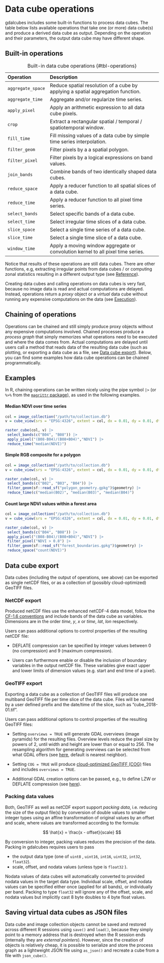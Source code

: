 # Data cube operations

gdalcubes includes some built-in functions to process data cubes. The table below lists available operations that take one (or more) data cube(s) and produce a derived data cube as output. Depending on the operation and their parameters, the output data cube may have different shape.


## Built-in operations

| Operation           | Description                                                                        | 
|:--------------------|:-----------------------------------------------------------------------------------|    
|`aggregate_space`    | Reduce spatial resolution of a cube by applying a spatial aggregation function. |
|`aggregate_time`     | Aggregate and/or regularize time series. |
|`apply_pixel`        | Apply an arithmetic expression to all data cube pixels.    |
|`crop`               | Extract a rectangular spatial / temporal / spatiotemporal window. |
|`fill_time`          | Fill missing values of a data cube by simple time series interpolation. |
|`filter_geom`        | Filter pixels by a a spatial polygon. |
|`filter_pixel`       | Filter pixels by a logical expressions on band values. |
|`join_bands`         | Combine bands of two identically shaped data cubes. |
|`reduce_space`       | Apply a reducer function to all spatial slices of a data cube.  |
|`reduce_time`        | Apply a reducer function to all pixel time series. |
|`select_bands`       | Select specific bands of a data cube.  |
|`select_time`        | Select irregular time slices of a data cube. |
|`slice_space`        | Select a single time series of a data cube. |
|`slice_time`         | Select a single time slice of a data cube. |
|`window_time`        | Apply a moving window aggregate or convolution kernel to all pixel time series. |

: Built-in data cube operations {#tbl-operations}

Notice that results of these operations are still data cubes. There are other functions, e.g, extracting irregular points from data cubes / or computing zonal statistics resulting in a different output type (see [Reference](../reference/index.qmd)).

Creating data cubes and calling operations on data cubes is very fast, because no image data is read and actual computations are delayed.  Instead, operations return a *proxy* object or a _virtual_ data cube without running any expensive computations on the data (see [Execution](execution.qmd)). 

## Chaining of operations

Operations can be chained and still simply produce proxy objects without any expensive computations involved. Chained processes produce a _process graph_ that simply memorizes what operations need to be executed and where the data comes from. Actual computations are delayed until users call a method that reads data of the resulting data cube (such as plotting, or exporting a data cube as a file, see [Data cube export](#export)). Below, you can find some examples how data cube operations can be chained programmatically.


## Examples

In R, chaining operations can be written nicely using the pipe symbol `|>` (or `%>%` from the [`magrittr` package](https://cran.r-project.org/package=magrittr)), as used in the following examples.

#### Median NDVI over time series

``` .r
col = image_collection("/path/to/collection.db")
v = cube_view(srs = "EPSG:4326", extent = col, dx = 0.01, dy = 0.01, dt = "P5D")
                        
raster_cube(col, v) |>
 select_bands(c("B04", "B08")) |>
 apply_pixel("(B08-B04)/(B08+B04)","NDVI") |>
 reduce_time("median(NDVI)") 
```

#### Simple RGB composite for a polygon

``` .r
col = image_collection("/path/to/collection.db")
v = cube_view(srs = "EPSG:4326", extent = col, dx = 0.01, dy = 0.01, dt = "P5D")
                        
raster_cube(col, v) |>
 select_bands(c("B02", "B03", "B04")) |>
 filter_geom(sf::read_sf("polygon_geometry.gpkg")$geometry) |>
 reduce_time(c("median(B02)", "median(B03)", "median(B04)")  
```

#### Count large NDVI values within a forest area

``` .r
col = image_collection("/path/to/collection.db")
v = cube_view(srs = "EPSG:4326", extent = col, dx = 0.01, dy = 0.01, dt = "P5D")
                        
raster_cube(col, v) |>
 select_bands(c("B04", "B08")) |>
 apply_pixel("(B08-B04)/(B08+B04)","NDVI") |>
 filter_pixel("NDVI > 0.8") |>
 filter_geom(sf::read_sf("forest_boundaries.gpkg")$geometry) |>
 reduce_space("count(NDVI)")
```

## Data cube export {#export}

Data cubes (including the output of operations, see above) can be exported as single netCDF files, or as a collection of (possibly cloud-optimized) GeoTIFF files.

### NetCDF export

Produced netCDF files use the enhanced netCDF-4 data model, follow the [CF-1.6 conventions](http://cfconventions.org/cf-conventions/v1.6.0/cf-conventions.html) and include bands of the data cube as variables. Dimensions are in the order *time*, *y*, *x* or *time*, *lat*, *lon* respectively.

Users can pass additional options to control properties of the resulting netCDF file:

- DEFLATE compression can be specified by integer values between 0 (no compression) and 9 (maximum compression).

- Users can furthermore enable or disable the inclusion of boundary variables in the output netCDF file. These variables give exact upper and lower limits of dimension values (e.g. start and end time of a pixel). 




### GeoTIFF export

Exporting a data cube as a collection of GeoTIFF files will produce one multiband GeoTIFF file per time slice of the data cube. Files will be named by a user defined prefix and the date/time of the slice, such as "cube_2018-01.tif". 

Users can pass additional options to control properties of the resulting GeoTIFF files:

- Setting `overviews = TRUE` will generate GDAL overviews (image pyramids) for the resulting files. Overview levels reduce the pixel size by powers of 2, until width and height are lower than or equal to 256. The resampling algorithm for generating overviews can be selected from what GDAL offers (see [here](https://gdal.org/programs/gdaladdo.html#cmdoption-gdaladdo-r), default is nearest neighbor).

- Setting `COG = TRUE` will produce [cloud-optimized GeoTIFF (COG)](https://www.cogeo.org) files and includes `overviews = TRUE`. 

- Additional GDAL creation options can be passed, e.g., to define LZW or DEFLATE compression (see [here](https://gdal.org/drivers/raster/gtiff.html#creation-options)).



### Packing data values

Both, GeoTIFF as well as netCDF export support *packing data*, i.e. reducing the size of the output file(s) by conversion of double values to smaller integer types using an affine transformation of original values by an offset and scale, where values are transformed according to the formula: 

$$
  \hat{x} = \frac{x - offset}{scale} 
$$

By conversion to integer, packing values reduces the precision of the data. Packing in gdalcubes requires users to pass 

- the output data type (one of `uint8` , `uint16`, `int16`, `uint32`, `int32`, `float32`).
- scale, offset, and nodata values (unless type is `float32` ).

Nodata values of data cubes will automatically converted to provided nodata values in the target data type. Individual scale, offset, and nodata values 
can be specified either once (applied for all bands), or individually per band.
Packing to type `float32` will ignore any of the offset, scale, and nodata values but implicitly cast 8 byte doubles to 4 byte float values.





## Saving virtual data cubes as JSON files {#savejson}

Data cube and image collection objects cannot be saved and restored across different R sessions using `save()` and `load()`, because they simply point to a memory address that is destroyed when the R session ends (internally they are _external pointers_). 
However, since the creation of objects is relatively cheap, it is possible to serialize and store the process graph as a lightweight JSON file using `as_json()` and recreate a cube from a file with `json_cube()`. 



